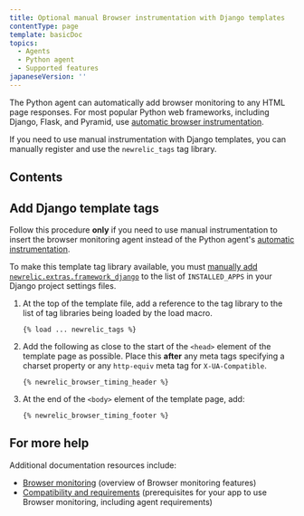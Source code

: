 ```yaml
---
title: Optional manual Browser instrumentation with Django templates
contentType: page
template: basicDoc
topics:
  - Agents
  - Python agent
  - Supported features
japaneseVersion: ''
---
```


The Python agent can automatically add browser monitoring to any HTML page responses. For most popular Python web frameworks, including Django, Flask, and Pyramid, use [automatic browser instrumentation](/docs/agents/python-agent/supported-features/page-load-timing-python).

If you need to use manual instrumentation with Django templates, you can manually register and use the `newrelic_tags` tag library.

## Contents

## Add Django template tags

Follow this procedure **only** if you need to use manual instrumentation to insert the browser monitoring agent instead of the Python agent's [automatic instrumentation](/docs/agents/python-agent/supported-features/page-load-timing-python).

To make this template tag library available, you must [manually add `newrelic.extras.framework_django`](/docs/release-notes/agent-release-notes/python-release-notes/python-agent-110192) to the list of `INSTALLED_APPS` in your Django project settings files.

1. At the top of the template file, add a reference to the tag library to the list of tag libraries being loaded by the load macro.

   ```
   {% load ... newrelic_tags %}
   ```
2. Add the following as close to the start of the `<head>` element of the template page as possible. Place this **after** any meta tags specifying a charset property or any `http-equiv` meta tag for `X-UA-Compatible`.

   ```
   {% newrelic_browser_timing_header %}
   ```
3. At the end of the `<body>` element of the template page, add:

   ```
   {% newrelic_browser_timing_footer %}
   ```

## For more help

Additional documentation resources include:

* [Browser monitoring](/docs/browser/new-relic-browser/getting-started/new-relic-browser) (overview of Browser monitoring features)
* [Compatibility and requirements](/docs/browser/new-relic-browser/getting-started/compatibility-requirements) (prerequisites for your app to use Browser monitoring, including agent requirements)
